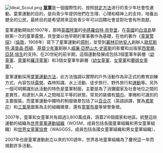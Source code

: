 [[File:Ideal_Scout.png|right]]
'''[[童軍|童軍]]'''是一個國際性的、按照[[童军运动方法|特定方法]]进行的青少年社會性運動。童軍運動的目的，是向青少年提供他們在生理、心理和精神上的支持，培養出健全的公民，最終目的是希望將來這些青少年可以回饋社會並對社會有所貢獻。

童軍運動開始於1907年，那時[[英國陸軍|英國陸軍]]的[[中將|中將]][[羅伯特·貝登堡|羅伯特·貝登堡]]，在[[英國|英國]]的[[白浪島|白浪島]]舉辦第一次的童軍露營。貝登堡以他早期的軍事著作為基礎，在他的著作《[[童軍警探|童軍警探]]》（[[倫敦|倫敦]]，1908年）寫下了童軍運動的[[童軍運動方法|原則]]，並受到[[叢林印地安人|叢林印地安人]]創辦人[[歐尼斯特·湯普森·西頓|歐尼斯特·湯普森·西頓]]、[[基督少年軍|基督少年軍]]創辦人[[威廉·亞歷山大·史密斯|威廉·亞歷山大·史密斯]]的影響和出版家[[西里爾·亞瑟·培生|西里爾·亞瑟·培生]]的支持。在20世紀的前半期，這個運動發展成包括3個童軍年齡層（[[幼童軍|幼童軍]]、[[童軍_(童軍年齡階段)|童軍]]和[[羅浮童軍|羅浮童軍]]）和3個女童軍年齡層（[[幼女童軍|幼女童軍]]、[[女童軍_(女童軍年齡階段)|女童軍]]和[[蘭姐女童軍|蘭姐女童軍]]）。

童軍運動採用[[童軍運動方法|童軍運動方法]]，此方法強調以實際的戶外活動作為非正式的教育訓練方式，內容包括[[露營|露營]]、森林知識、水上活動、徒步旅行、野外旅行和[[運動|運動]]等。另外一個可明顯識別此活動的特色是童軍制服，主要是為了消彌國家及社會地位之間的差異性，和達到人與人之間相互平等的狀態，常見的裝備有[[領巾|領巾]]、軍帽和可識別的主要服裝。而童軍運動中獨特的制服徽章包括了以[[百合花|百合花]]（英語誤譯，實為[[鳶尾花|鳶尾花]]）和[[三葉草|三葉草]]圖案為主的組織徽章，還有[[童軍布章|童軍布章]]等榮譽象徵。

2007年，童軍和女童軍共有超過3,800萬成員，涵蓋216個國家和地區。統整這些運動的組織為[[世界童軍運動組織|世界童軍運動組織]]（WOSM，成員包括各國童軍組織和男女童軍組織）和[[世界女童軍協會|世界女童軍協會]]（WAGGGS，成員包括各國女童軍組織和男女童軍組織）。

2007年也是童軍運動創立以來的100週年，世界各地童軍組織為了慶祝這一年而規劃許多活動。